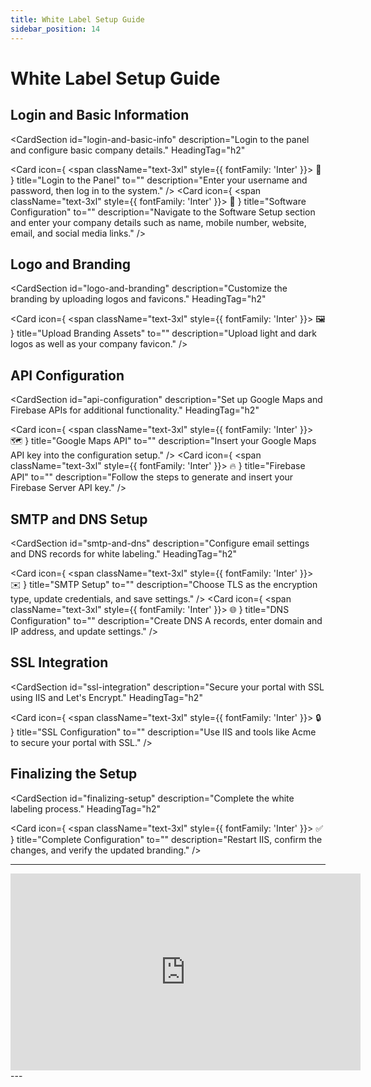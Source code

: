 ```yaml
---
title: White Label Setup Guide
sidebar_position: 14
---
```


# White Label Setup Guide

## Login and Basic Information

<CardSection
  id="login-and-basic-info"
  description="Login to the panel and configure basic company details."
  HeadingTag="h2"
>
  <Card
    icon={
      <span className="text-3xl" style={{ fontFamily: 'Inter' }}>
        🔑
      </span>
    }
    title="Login to the Panel"
    to=""
    description="Enter your username and password, then log in to the system."
  />
  <Card
    icon={
      <span className="text-3xl" style={{ fontFamily: 'Inter' }}>
        🏢
      </span>
    }
    title="Software Configuration"
    to=""
    description="Navigate to the Software Setup section and enter your company details such as name, mobile number, website, email, and social media links."
  />
</CardSection>

## Logo and Branding

<CardSection
  id="logo-and-branding"
  description="Customize the branding by uploading logos and favicons."
  HeadingTag="h2"
>
  <Card
    icon={
      <span className="text-3xl" style={{ fontFamily: 'Inter' }}>
        🖼️
      </span>
    }
    title="Upload Branding Assets"
    to=""
    description="Upload light and dark logos as well as your company favicon."
  />
</CardSection>

## API Configuration

<CardSection
  id="api-configuration"
  description="Set up Google Maps and Firebase APIs for additional functionality."
  HeadingTag="h2"
>
  <Card
    icon={
      <span className="text-3xl" style={{ fontFamily: 'Inter' }}>
        🗺️
      </span>
    }
    title="Google Maps API"
    to=""
    description="Insert your Google Maps API key into the configuration setup."
  />
  <Card
    icon={
      <span className="text-3xl" style={{ fontFamily: 'Inter' }}>
        🔥
      </span>
    }
    title="Firebase API"
    to=""
    description="Follow the steps to generate and insert your Firebase Server API key."
  />
</CardSection>

## SMTP and DNS Setup

<CardSection
  id="smtp-and-dns"
  description="Configure email settings and DNS records for white labeling."
  HeadingTag="h2"
>
  <Card
    icon={
      <span className="text-3xl" style={{ fontFamily: 'Inter' }}>
        ✉️
      </span>
    }
    title="SMTP Setup"
    to=""
    description="Choose TLS as the encryption type, update credentials, and save settings."
  />
  <Card
    icon={
      <span className="text-3xl" style={{ fontFamily: 'Inter' }}>
        🌐
      </span>
    }
    title="DNS Configuration"
    to=""
    description="Create DNS A records, enter domain and IP address, and update settings."
  />
</CardSection>

## SSL Integration

<CardSection
  id="ssl-integration"
  description="Secure your portal with SSL using IIS and Let's Encrypt."
  HeadingTag="h2"
>
  <Card
    icon={
      <span className="text-3xl" style={{ fontFamily: 'Inter' }}>
        🔒
      </span>
    }
    title="SSL Configuration"
    to=""
    description="Use IIS and tools like Acme to secure your portal with SSL."
  />
</CardSection>

## Finalizing the Setup

<CardSection
  id="finalizing-setup"
  description="Complete the white labeling process."
  HeadingTag="h2"
>
  <Card
    icon={
      <span className="text-3xl" style={{ fontFamily: 'Inter' }}>
        ✅
      </span>
    }
    title="Complete Configuration"
    to=""
    description="Restart IIS, confirm the changes, and verify the updated branding."
  />
</CardSection>

---

<div style={{ display: 'flex', justifyContent: 'center', marginTop: '20px' }}>
  <iframe
    width="560"
    height="315"
    src="https://www.youtube.com/embed/YfebT3weQqQ?si=PkFXn9_H_eSoHu4b"
    title="White Label Setup Tutorial"
    frameBorder="0"
    allow="accelerometer; autoplay; clipboard-write; encrypted-media; gyroscope; picture-in-picture"
    allowFullScreen
  ></iframe>
</div>
---
<head>
  <title>White Label Setup Guide</title>
  <meta
    name="description"
    content="Detailed guide to configure white labeling and branding for Fleet Stack software."
  />
</head>
